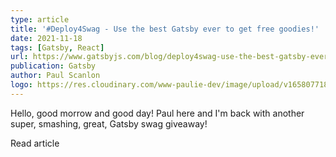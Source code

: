 ```yaml
---
type: article
title: '#Deploy4Swag - Use the best Gatsby ever to get free goodies!'
date: 2021-11-18
tags: [Gatsby, React]
url: https://www.gatsbyjs.com/blog/deploy4swag-use-the-best-gatsby-ever-to-get-free-goodies
publication: Gatsby
author: Paul Scanlon
logo: https://res.cloudinary.com/www-paulie-dev/image/upload/v1658077182/paulie.dev/Logos/gatsby-logo_dgbkjm.png
---
```


Hello, good morrow and good day! Paul here and I'm back with another super, smashing, great, Gatsby swag giveaway!

<MarkdownCtaLink href="https://www.gatsbyjs.com/blog/deploy4swag-use-the-best-gatsby-ever-to-get-free-goodies">
  Read article
</MarkdownCtaLink>
